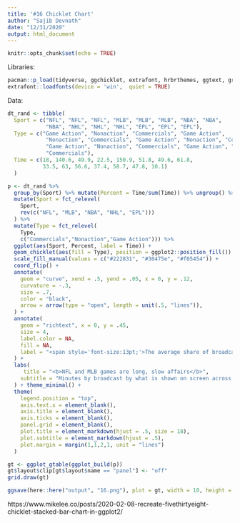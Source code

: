 ```yaml
---
title: '#16 Chicklet Chart'
author: "Sajib Devnath"
date: "12/31/2020"
output: html_document
---
```


```r
knitr::opts_chunk$set(echo = TRUE)
```


Libraries:

```r
pacman::p_load(tidyverse, ggchicklet, extrafont, hrbrthemes, ggtext, grid)
extrafont::loadfonts(device = 'win',  quiet = TRUE)
```


Data: 

```r
dt_rand <- tibble(
  Sport = c("NFL", "NFL", "NFL", "MLB", "MLB", "MLB", "NBA", "NBA",
            "NBA", "NHL", "NHL", "NHL", "EPL", "EPL", "EPL"),
  Type = c("Game Action", "Nonaction", "Commercials", "Game Action", 
            "Nonaction", "Commercials", "Game Action", "Nonaction", "Commercials", 
            "Game Action", "Nonaction", "Commercials", "Game Action", "Nonaction", 
            "Commercials"),
  Time = c(18, 140.6, 49.9, 22.5, 150.9, 51.8, 49.6, 61.8,
           33.5, 63, 56.6, 37.4, 58.7, 47.8, 10.1)
  )
```




```r
p <- dt_rand %>% 
  group_by(Sport) %>% mutate(Percent = Time/sum(Time)) %>% ungroup() %>% 
  mutate(Sport = fct_relevel(
    Sport,
    rev(c("NFL", "MLB", "NBA", "NHL", "EPL")))
  ) %>% 
  mutate(Type = fct_relevel(
    Type,
    c("Commercials","Nonaction","Game Action"))) %>% 
  ggplot(aes(Sport, Percent, label = Time)) +
  geom_chicklet(aes(fill = Type), position = ggplot2::position_fill()) +
  scale_fill_manual(values = c("#222831", "#30475e", "#f05454")) +
  coord_flip() +
  annotate(
    geom = "curve", xend = .5, yend = .05, x = 0, y = .12,
    curvature = -.3,
    size = .7,
    color = "black",
    arrow = arrow(type = "open", length = unit(.5, "lines")),
  ) +
  annotate(
    geom = "richtext", x = 0, y = .45, 
    size = 4,
    label.color = NA,
    fill = NA,
    label = "<span style='font-size:13pt;'>The average share of broadcast time showing <strong style='color:#FA759F'>GAME ACTION</strong> is highest in<br>the English Premier League - but there is more total action in an average<br>National Hockey League game, which lasts longer.</span>"
  ) +
  labs(
     title = "<b>NFL and MLB games are long, slow affairs</b>",
    subtitle = "Minutes by broadcast by what is shown on screen across five major men's sports leagues"
  ) + theme_minimal() +
  theme(
    legend.position = "top", 
    axis.text.x = element_blank(),
    axis.title = element_blank(),
    axis.ticks = element_blank(),
    panel.grid = element_blank(),
    plot.title = element_markdown(hjust = .5, size = 18),
    plot.subtitle = element_markdown(hjust = .5),
    plot.margin = margin(1,1,2,1, unit = "lines")
  ) 

gt <- ggplot_gtable(ggplot_build(p))
gt$layout$clip[gt$layout$name == "panel"] <- "off"
grid.draw(gt)

```

```r
ggsave(here::here("output", "16.png"), plot = gt, width = 10, height = 5, type="cairo", dpi = 600)
```
https://www.mikelee.co/posts/2020-02-08-recreate-fivethirtyeight-chicklet-stacked-bar-chart-in-ggplot2/




































